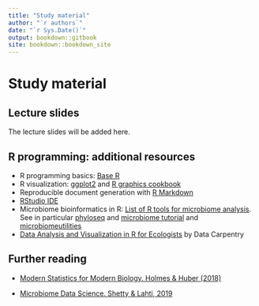 ```yaml
---
title: "Study material"
author: "`r authors`"
date: "`r Sys.Date()`"
output: bookdown::gitbook
site: bookdown::bookdown_site
---
```


# Study material

## Lecture slides

The lecture slides will be added here.


## R programming: additional resources

 * R programming basics: [Base R](https://www.rstudio.com/wp-content/uploads/2016/10/r-cheat-sheet-3.pdf)
 * R visualization: [ggplot2](https://www.rstudio.com/wp-content/uploads/2016/11/ggplot2-cheatsheet-2.1.pdf) and [R graphics cookbook](http://www.cookbook-r.com/Graphs/)
 * Reproducible document generation with [R Markdown](https://www.rstudio.com/wp-content/uploads/2016/03/rmarkdown-cheatsheet-2.0.pdf)  
 * [RStudio IDE](https://www.rstudio.com/wp-content/uploads/2016/01/rstudio-IDE-cheatsheet.pdf)  
 * Microbiome bioinformatics in R: [List of R tools for microbiome analysis](https://microsud.github.io/Tools-Microbiome-Analysis/). See in particular [phyloseq](http://journals.plos.org/plosone/article?id=10.1371/journal.pone.0061217) and [microbiome tutorial](http://microbiome.github.io/tutorials/) and [microbiomeutilities](https://microsud.github.io/microbiomeutilities/)
 * [Data Analysis and Visualization in R for Ecologists](https://datacarpentry.org/R-ecology-lesson/) by Data Carpentry


## Further reading

- [Modern Statistics for Modern Biology. Holmes & Huber (2018)](http://web.stanford.edu/class/bios221/book/)

- [Microbiome Data Science. Shetty & Lahti, 2019](https://openresearchlabs.github.io/publications/papers/2018-Shetty-Lahti-MDS.pdf)










